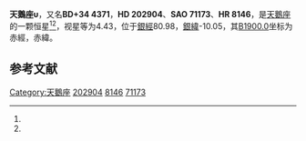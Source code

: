 {{Starbox begin
| name = 天鵝座υ
}}
{{Starbox observe
| epoch = [[J2000.0|J2000.0]]
| constell = [[天鵝座|天鵝座]]<ref name=SIMBAD>{{cite web
 | url=http://simbad.u-strasbg.fr/simbad/sim-id?Ident=HR+8146
 | title=Pulsating variable Star
 | publisher=Centre de Données astronomiques de Strasbourg
 | work=SIMBAD
 | accessdate=2012-07-13
 | archive-date=2019-09-13
 | archive-url=https://web.archive.org/web/20190913191027/http://simbad.u-strasbg.fr/simbad/sim-id?Ident=HR+8146
 | dead-url=no
 }}</ref><ref name=DATA>{{cite web
 | url=http://vizier.u-strasbg.fr/viz-bin/VizieR-5?-out.add=.&-source=5050&-corr=PK=HR&-out.max=9999&HR=8146
 | title=VizieR Detailed Page
 | accessdate=2012-07-13
 | archive-date=2016-03-04
 | archive-url=https://web.archive.org/web/20160304222351/http://vizier.u-strasbg.fr/viz-bin/VizieR-5?-out.add=.&-source=5050&-corr=PK=HR&-out.max=9999&HR=8146
 | dead-url=no
 }}</ref>
| 星官 = 
| ra = {{RA|21|17|55.1}}<ref name=SIMBAD /><ref name=DATA />
| dec = {{DEC|+34|53|49}}<ref name=SIMBAD /><ref name=DATA />
| appmag_v = 4.43<ref name=SIMBAD /><ref name=DATA />
}}
{{Starbox character
| class = B2Vne<ref name=SIMBAD /><ref name=DATA />
| b-v = -0.11<ref name=SIMBAD /><ref name=DATA />
| u-b = -0.82<ref name=SIMBAD /><ref name=DATA />
| r-i = -0.08<ref name=SIMBAD /><ref name=DATA />
| variable = 
}}
{{Starbox astrometry
| radial_v = -0.82
| prop_mo_ra = 4
| parallax = 0.019
| p_error = 
}}
{{Starbox catalog
| names =BD+34 4371，[[SAO星表|SAO]] 71173，[[HD星表|HD]] 202904，[[HR星表|HR]] 8146}}
{{Starbox reference |Simbad=HR+8146}}
{{Starbox end}}

'''天鵝座υ'''，又名'''BD+34 4371'''，'''HD 202904'''、'''SAO 71173'''、'''HR 8146'''，是[[天鵝座|天鵝座]]的一颗恒星<ref name=SIMBAD /><ref name=DATA />，视星等为4.43，位于[[銀道座標系|銀經]]80.98，[[銀道座標系|銀緯]]-10.05，其[[B1900.0|B1900.0]]坐标为赤經{{RA|21|13|48.3}}，赤緯{{DEC|+34|-10.05|37}}。

== 参考文献 ==
{{reflist}}

{{star-stub}}

{{天鵝座恒星}}
{{星官|天津|9|40}}
[[Category:天鵝座|Category:天鵝座]]
[[Category:HD和HDE天體|202904]]
[[Category:HR天體|8146]]
[[Category:SAO天體|71173]]